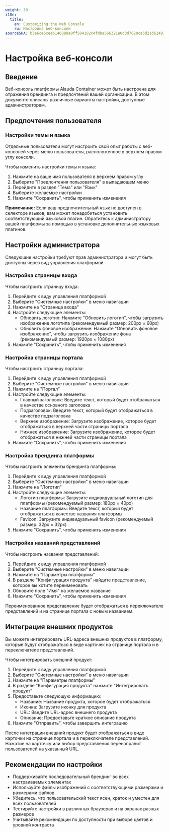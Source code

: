 ```yaml
---
weight: 30
i18n:
  title:
    en: Customizing the Web Console
    ru: Настройка веб-консоли
sourceSHA: b3a6ce6ceab140889a0ff584182c4fd8a566321e0d3d7620ce5d21d62493db8e
---
```


# Настройка веб-консоли

## Введение

Веб-консоль платформы Alauda Container может быть настроена для отражения брендинга и предпочтений вашей организации. В этом документе описаны различные варианты настройки, доступные администраторам.

## Предпочтения пользователя

### Настройки темы и языка

Отдельные пользователи могут настроить свой опыт работы с веб-консолей через меню пользователя, расположенное в верхнем правом углу консоли.

Чтобы изменить настройки темы и языка:

1. Нажмите на ваше имя пользователя в верхнем правом углу
2. Выберите "Предпочтения пользователя" в выпадающем меню
3. Перейдите в раздел "Тема" или "Язык"
4. Выберите желаемые настройки
5. Нажмите "Сохранить", чтобы применить изменения

**Примечание:** Если ваш предпочтительный язык не доступен в селекторе языков, вам может понадобиться установить соответствующий языковой плагин. Обратитесь к администратору вашей платформы за помощью в установке дополнительных языковых плагинов.

## Настройки администратора

Следующие настройки требуют прав администратора и могут быть доступны через вид управления платформой.

### Настройка страницы входа

Чтобы настроить страницу входа:

1. Перейдите к виду управления платформой
2. Выберите "Системные настройки" в меню навигации
3. Нажмите на "Страница входа"
4. Настройте следующие элементы:
   - Обновить логотип: Нажмите "Обновить логотип", чтобы загрузить изображение логотипа (рекомендуемый размер: 200px × 60px)
   - Обновить фоновое изображение: Нажмите "Обновить фоновое изображение", чтобы загрузить изображение фона (рекомендуемый размер: 1920px × 1080px)
5. Нажмите "Сохранить", чтобы применить изменения

### Настройка страницы портала

Чтобы настроить страницу портала:

1. Перейдите к виду управления платформой
2. Выберите "Системные настройки" в меню навигации
3. Нажмите на "Портал"
4. Настройте следующие элементы:
   - Главный заголовок: Введите текст, который будет отображаться в качестве основного заголовка
   - Подзаголовок: Введите текст, который будет отображаться в качестве подзаголовка
   - Верхнее изображение: Загрузите изображение, которое будет отображаться в верхней части страницы портала
   - Нижнее изображение: Загрузите изображение, которое будет отображаться в нижней части страницы портала
5. Нажмите "Сохранить", чтобы применить изменения

### Настройка брендинга платформы

Чтобы настроить элементы брендинга платформы:

1. Перейдите к виду управления платформой
2. Выберите "Системные настройки" в меню навигации
3. Нажмите на "Логотип"
4. Настройте следующие элементы:
   - Логотип платформы: Загрузите индивидуальный логотип для платформы (рекомендуемый размер: 180px × 40px)
   - Название платформы: Введите текст, который будет отображаться в качестве названия платформы
   - Favicon: Загрузите индивидуальный favicon (рекомендуемый размер: 32px × 32px)
5. Нажмите "Сохранить", чтобы применить изменения

### Настройка названий представлений

Чтобы настроить названия представлений:

1. Перейдите к виду управления платформой
2. Выберите "Системные настройки" в меню навигации
3. Нажмите на "Параметры платформы"
4. В разделе "Конфигурация продукта" найдите представление, которое вы хотите переименовать
5. Обновите поле "Имя" на желаемое название
6. Нажмите "Сохранить", чтобы применить изменения

Переименованное представление будет отображаться в переключателе представлений и на странице портала с новым названием.

## Интеграция внешних продуктов

Вы можете интегрировать URL-адреса внешних продуктов в платформу, которые будут отображаться в виде карточек на странице портала и в переключателе представлений.

Чтобы интегрировать внешний продукт:

1. Перейдите к виду управления платформой
2. Выберите "Системные настройки" в меню навигации
3. Нажмите на "Параметры платформы"
4. В разделе "Конфигурация продукта" нажмите "Интегрировать продукт"
5. Предоставьте следующую информацию:
   - Название: Название продукта, которое будет отображаться
   - Иконка: Загрузите иконку для продукта
   - URL: Введите URL-адрес внешнего продукта
   - Описание: Предоставьте краткое описание продукта
6. Нажмите "Отправить", чтобы завершить интеграцию

После интеграции внешний продукт будет отображаться в виде карточки на странице портала и в переключателе представлений. Нажатие на карточку или выбор представления перенаправит пользователей на указанный URL.

## Рекомендации по настройки

- Поддерживайте последовательный брендинг во всех настраиваемых элементах
- Используйте файлы изображений с соответствующими размерами и размерами файлов
- Убедитесь, что пользовательский текст ясен, краток и уместен для всех пользователей
- Тестируйте настройки в различных браузерах и на экранах разных размеров
- Учитывайте рекомендации по доступности при выборе цветов и уровней контраста
